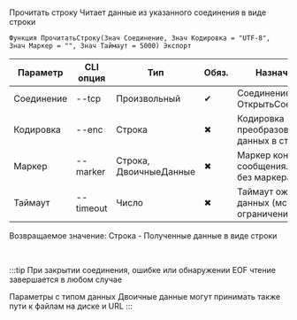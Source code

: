 ﻿---
sidebar_position: 4
---


# 
Прочитать строку Читает данные из указанного соединения в виде строки



`Функция ПрочитатьСтроку(Знач Соединение, Знач Кодировка = "UTF-8", Знач Маркер = "", Знач Таймаут = 5000) Экспорт`

  | Параметр | CLI опция | Тип | Обяз. | Назначение |
  |-|-|-|-|-|
  | Соединение | --tcp | Произвольный | &#x2714; | Соединение, см. ОткрытьСоединение |
  | Кодировка | --enc | Строка | &#x2716; | Кодировка преобразования данных в строку |
  | Маркер | --marker | Строка, ДвоичныеДанные | &#x2716; | Маркер конца сообщения. Пусто > без маркера |
  | Таймаут | --timeout | Число | &#x2716; | Таймаут ожидания данных (мс). 0 > без ограничений |

  
  Возвращаемое значение:   Строка - Полученные данные в виде строки

<br/>

:::tip
При закрытии соединения, ошибке или обнаружении EOF чтение завершается в любом случае

Параметры с типом данных Двоичные данные могут принимать также пути к файлам на диске и URL
:::
<br/>


```bsl title="Пример использования для 1С:Предприятие/OneScript"

```
    




